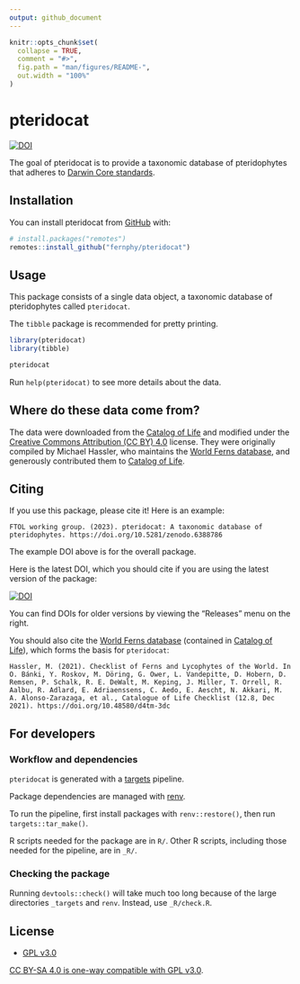 ```yaml
---
output: github_document
---
```


<!-- README.md is generated from README.Rmd. Please edit that file -->

```r
knitr::opts_chunk$set(
  collapse = TRUE,
  comment = "#>",
  fig.path = "man/figures/README-",
  out.width = "100%"
)
```

# pteridocat

<!-- badges: start -->
[![DOI](https://zenodo.org/badge/474876749.svg)](https://zenodo.org/badge/latestdoi/474876749)
<!-- badges: end -->

The goal of pteridocat is to provide a taxonomic database of pteridophytes that 
adheres to [Darwin Core standards](https://dwc.tdwg.org/).

## Installation

You can install pteridocat from [GitHub](https://github.com/) with:

``` r
# install.packages("remotes")
remotes::install_github("fernphy/pteridocat")
```

## Usage

This package consists of a single data object, a taxonomic database of 
pteridophytes called `pteridocat`.

The `tibble` package is recommended for pretty printing.

```r
library(pteridocat)
library(tibble)

pteridocat
```

Run `help(pteridocat)` to see more details about the data.

## Where do these data come from?

The data were downloaded from the 
[Catalog of Life](https://www.catalogueoflife.org/) and modified under the 
[Creative Commons Attribution (CC BY) 4.0](https://creativecommons.org/licenses/by/4.0/) 
license. They were originally compiled by Michael Hassler, who maintains the 
[World Ferns database](https://www.worldplants.de/world-ferns/ferns-and-lycophytes-list),
and generously contributed them to 
[Catalog of Life](https://www.catalogueoflife.org/).

## Citing

If you use this package, please cite it! Here is an example:

    FTOL working group. (2023). pteridocat: A taxonomic database of pteridophytes. https://doi.org/10.5281/zenodo.6388786

The example DOI above is for the overall package.

Here is the latest DOI, which you should cite if you are using the latest
version of the package:

[![DOI](https://zenodo.org/badge/474876749.svg)](https://zenodo.org/badge/latestdoi/474876749)

You can find DOIs for older versions by viewing the "Releases" menu on
the right.

You should also cite the [World Ferns database](https://www.worldplants.de/world-ferns/ferns-and-lycophytes-list) (contained in [Catalog of Life](https://www.catalogueoflife.org/)), which forms the basis for `pteridocat`:

    Hassler, M. (2021). Checklist of Ferns and Lycophytes of the World. In O. Bánki, Y. Roskov, M. Döring, G. Ower, L. Vandepitte, D. Hobern, D. Remsen, P. Schalk, R. E. DeWalt, M. Keping, J. Miller, T. Orrell, R. Aalbu, R. Adlard, E. Adriaenssens, C. Aedo, E. Aescht, N. Akkari, M. A. Alonso-Zarazaga, et al., Catalogue of Life Checklist (12.8, Dec 2021). https://doi.org/10.48580/d4tm-3dc

## For developers

### Workflow and dependencies

`pteridocat` is generated with a [targets](https://github.com/ropensci/targets) pipeline.

Package dependencies are managed with [renv](https://rstudio.github.io/renv/).

To run the pipeline, first install packages with `renv::restore()`, then run `targets::tar_make()`.

R scripts needed for the package are in `R/`. Other R scripts, including those needed for the pipeline, are in `_R/`.

### Checking the package

Running `devtools::check()` will take much too long because of the large directories `_targets` and `renv`. Instead, use `_R/check.R`.

## License

- [GPL v3.0](LICENSE.md)

[CC BY-SA 4.0 is one-way compatible with GPL v3.0](https://creativecommons.org/share-your-work/licensing-considerations/compatible-licenses/).
